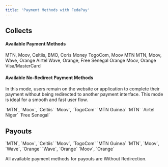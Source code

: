 ```yaml
---
title: 'Payment Methods with FedaPay'
---
```


## Collects

#### Available Payment Methods

<CardGroup cols={3}>
  <Card title="BENIN">
    MTN, Moov, Celtiis, BMO, Coris Money
  </Card>

  <Card title="TOGO">
    TogoCom, Moov
  </Card>

  <Card title="GUINEA">
    MTN
  </Card>

  <Card title="CÔTE D'IVOIRE">
    MTN, Moov, Wave, Orange
  </Card>

  <Card title="NIGER">
    Airtel
  </Card>

  <Card title="SENEGAL">
    Wave, Orange, Free Sénégal
  </Card>

  <Card title="MALI">
    Orange
  </Card>

  <Card title="BURKINA FASO">
    Moov, Orange
  </Card>

  <Card title="ALL REGIONS">
    Visa/MasterCard
  </Card>
</CardGroup>

#### Available No-Redirect Payment Methods

In this mode, users remain on the website or application to complete their payment without being redirected to another payment interface. This mode is ideal for a smooth and fast user flow.

<CardGroup cols={3}>
  <Card title="BENIN">
    <Tooltip tip="mtn_open">`MTN`</Tooltip>,
    <Tooltip tip="moov">`Moov`</Tooltip>,
    <Tooltip tip="sbin">`Celtiis`</Tooltip>
  </Card>

  <Card title="TOGO">
    <Tooltip tip="moov_tg">`Moov`</Tooltip>,
    <Tooltip tip="togocel">`TogoCom`</Tooltip>
  </Card>

  <Card title="GUINEA">
    <Tooltip tip="mtn_open_gn">`MTN Guinea`</Tooltip>
  </Card>

  <Card title="CÔTE D'IVOIRE">
    <Tooltip tip="mtn_ci">`MTN`</Tooltip>
  </Card>

  <Card title="NIGER">
    <Tooltip tip="airtel_ne">`Airtel Niger`</Tooltip>
  </Card>

  <Card title="SENEGAL">
    <Tooltip tip="free_sn">`Free Senegal`</Tooltip>
  </Card>
</CardGroup>

## Payouts

<CardGroup cols={3}>
  <Card title="BENIN">
    <Tooltip tip="mtn_open">`MTN`</Tooltip>,
    <Tooltip tip="moov">`Moov`</Tooltip>,
    <Tooltip tip="sbin">`Celtiis`</Tooltip>
  </Card>

  <Card title="TOGO">
    <Tooltip tip="moov_tg">`Moov`</Tooltip>,
    <Tooltip tip="togocel">`TogoCom`</Tooltip>
  </Card>

  <Card title="GUINEA">
    <Tooltip tip="mtn_open_gn">`MTN Guinea`</Tooltip>
  </Card>

  <Card title="CÔTE D'IVOIRE">
    <Tooltip tip="mtn_ci">`MTN`</Tooltip>,
    <Tooltip tip="moov_ci">`Moov`</Tooltip>,
    <Tooltip tip="wave_ci">`Wave`</Tooltip>,
    <Tooltip tip="orange_ci">`Orange`</Tooltip>
  </Card>

  <Card title="SENEGAL">
    <Tooltip tip="wave_sn">`Wave`</Tooltip>,
    <Tooltip tip="orange_sn">`Orange`</Tooltip>
  </Card>

  <Card title="BURKINA FASO">
    <Tooltip tip="moov_bf">`Moov`</Tooltip>,
    <Tooltip tip="orange_bf">`Orange`</Tooltip>
  </Card>
</CardGroup>

<Note>All available payment methods for payouts are Without Redirection.</Note>